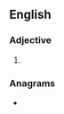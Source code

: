 {{also|batshit|bat shit}}
==English==

===Adjective===
{{head|en|adjective}}

# {{alternative spelling of|en|batshit}} {{qualifier|in adjective sense “crazy”}}

===Anagrams===
* {{anagrams|en|a=abhistt|battish}}
